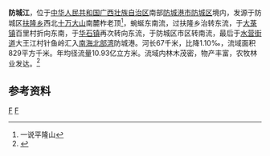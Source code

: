 '''防城江'''，位于[[中华人民共和国|中华人民共和国]][[广西壮族自治区|广西壮族自治区]]南部[[防城港市|防城港市]][[防城区|防城区]]境内，发源于防城区[[扶隆乡|扶隆乡]]西北[[十万大山|十万大山]]南麓柞老顶<ref>一说平隆山</ref>，蜿蜒东南流，过扶隆乡治转东流，于[[大菉镇|大菉镇]]百里村折向东南，于[[华石镇_(防城港市)|华石镇]]再次转向东流，于防城区市区转南流，最后于[[水营街道|水营街道]]大王江村针鱼岭汇入[[南海|南海]][[北部湾|北部湾]]防城港。河长67千米，比降1.10‰，流域面积829平方千米。年均径流量10.93亿立方米。流域内林木茂密，物产丰富，农牧林业发达。<ref name="中国河湖大典">{{cite book |author=《[[中国河湖大典|中国河湖大典]]》编纂委员会 |title=《中国河湖大典·珠江卷》 |year=2013年1月 |publisher=中国水利水电出版社 |location=北京 |pages=402页|isbn= 978-7-5170-0561-2 }}</ref>

==参考资料==
{{reflist}}

{{东南沿海诸河}}
{{粤桂琼沿海诸河流}}

[[category:广西河流|F]]
[[category:防城区|F]]